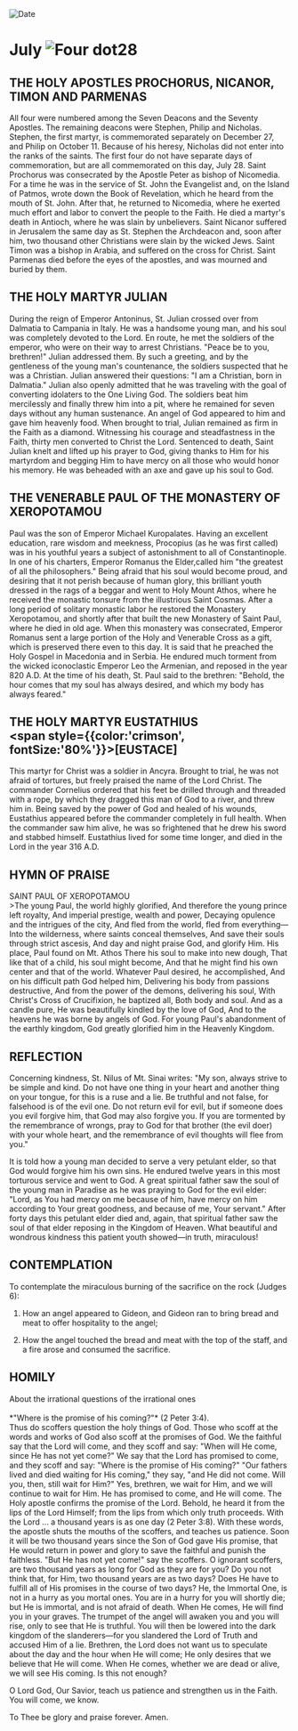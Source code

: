 
<RunningHead />
<Image src="/title-imprint.png" height={68} width={50} alt="Date" className="title-imprint"/>

# <div id="date">July <Image className="four-dot" src="/four-dot.png" height={15} width={15} alt="Four dot" />28</div>

## THE HOLY APOSTLES PROCHORUS, NICANOR, TIMON AND PARMENAS

All four were numbered among the Seven Deacons and the Seventy Apostles. The remaining deacons were Stephen, Philip and Nicholas. Stephen, the first martyr, is commemorated separately on December 27, and Philip on October 11. Because of his heresy, Nicholas did not enter into the ranks of the saints. The first four do not have separate days of commemoration, but are all commemorated on this day, July 28. Saint Prochorus was consecrated by the Apostle Peter as bishop of Nicomedia. For a time he was in the service of St. John the Evangelist and, on the Island of Patmos, wrote down the Book of Revelation, which he heard from the mouth of St. John. After that, he returned to Nicomedia, where he exerted much effort and labor to convert the people to the Faith. He died a martyr's death in Antioch, where he was slain by unbelievers. Saint Nicanor suffered in Jerusalem the same day as St. Stephen the Archdeacon and, soon after him, two thousand other Christians were slain by the wicked Jews. Saint Timon was a bishop in Arabia, and suffered on the cross for Christ. Saint Parmenas died before the eyes of the apostles, and was mourned and buried by them.

## THE HOLY MARTYR JULIAN

During the reign of Emperor Antoninus, St. Julian crossed over from Dalmatia to Campania in Italy. He was a handsome young man, and his soul was completely devoted to the Lord. En route, he met the soldiers of the emperor, who were on their way to arrest Christians. "Peace be to you, brethren!" Julian addressed them. By such a greeting, and by the gentleness of the young man's countenance, the soldiers suspected that he was a Christian. Julian answered their questions: "I am a Christian, born in Dalmatia." Julian also openly admitted that he was traveling with the goal of converting idolaters to the One Living God. The soldiers beat him mercilessly and finally threw him into a pit, where he remained for seven days without any human sustenance. An angel of God appeared to him and gave him heavenly food. When brought to trial, Julian remained as firm in the Faith as a diamond. Witnessing his courage and steadfastness in the Faith, thirty men converted to Christ the Lord. Sentenced to death, Saint Julian knelt and lifted up his prayer to God, giving thanks to Him for his martyrdom and begging Him to have mercy on all those who would honor his memory. He was beheaded with an axe and gave up his soul to God.

## THE VENERABLE PAUL OF THE MONASTERY OF XEROPOTAMOU

Paul was the son of Emperor Michael Kuropalates. Having an excellent education, rare wisdom and meekness, Procopius (as he was first called) was in his youthful years a subject of astonishment to all of Constantinople. In one of his charters, Emperor Romanus the Elder,called him "the greatest of all the philosophers." Being afraid that his soul would become proud, and desiring that it not perish because of human glory, this brilliant youth dressed in the rags of a beggar and went to Holy Mount Athos, where he received the monastic tonsure from the illustrious Saint Cosmas. After a long period of solitary monastic labor he restored the Monastery Xeropotamou, and shortly after that built the new Monastery of Saint Paul, where he died in old age. When this monastery was consecrated, Emperor Romanus sent a large portion of the Holy and Venerable Cross as a gift, which is preserved there even to this day. It is said that he preached the Holy Gospel in Macedonia and in Serbia. He endured much torment from the wicked iconoclastic Emperor Leo the Armenian, and reposed in the year 820 A.D. At the time of his death, St. Paul said to the brethren: "Behold, the hour comes that my soul has always desired, and which my body has always feared."

## THE HOLY MARTYR EUSTATHIUS<br /><span style={{color:'crimson', fontSize:'80%'}}>[EUSTACE]</span>

This martyr for Christ was a soldier in Ancyra. Brought to trial, he was not afraid of tortures, but freely praised the name of the Lord Christ. The commander Cornelius ordered that his feet be drilled through and threaded with a rope, by which they dragged this man of God to a river, and threw him in. Being saved by the power of God and healed of his wounds, Eustathius appeared before the commander completely in full health. When the commander saw him alive, he was so frightened that he drew his sword and stabbed himself. Eustathius lived for some time longer, and died in the Lord in the year 316 A.D.


## HYMN OF PRAISE
<div style={{textAlign:'center', color:'crimson', fontWeight:'bold'}}>
SAINT PAUL OF XEROPOTAMOU
</div>
>The young Paul, the world highly glorified,  
And therefore the young prince left royalty,  
And imperial prestige, wealth and power,  
Decaying opulence and the intrigues of the city,  
And fled from the world, fled from everything—  
Into the wilderness, where saints conceal themselves,  
And save their souls through strict ascesis,  
And day and night praise God, and glorify Him.  
His place, Paul found on Mt. Athos  
There his soul to make into new dough,  
That like that of a child, his soul might become,  
And that he might find his own center and that of the world.  
Whatever Paul desired, he accomplished,  
And on his difficult path God helped him,  
Delivering his body from passions destructive,  
And from the power of the demons, delivering his soul,  
With Christ's Cross of Crucifixion, he baptized all,  
Both body and soul. And as a candle pure,  
He was beautifully kindled by the love of God,  
And to the heavens he was borne by angels of God.  
For young Paul's abandonment of the earthly kingdom,  
God greatly glorified him in the Heavenly Kingdom.  


## REFLECTION

Concerning kindness, St. Nilus of Mt. Sinai writes: "My son, always strive to be simple and kind. Do not have one thing in your heart and another thing on your tongue, for this is a ruse and a lie. Be truthful and not false, for falsehood is of the evil one. Do not return evil for evil, but if someone does you evil forgive him, that God may also forgive you. If you are tormented by the remembrance of wrongs, pray to God for that brother (the evil doer) with your whole heart, and the remembrance of evil thoughts will flee from you."

It is told how a young man decided to serve a very petulant elder, so that God would forgive him his own sins. He endured twelve years in this most torturous service and went to God. A great spiritual father saw the soul of the young man in Paradise as he was praying to God for the evil elder: "Lord, as You had mercy on me because of him, have mercy on him according to Your great goodness, and because of me, Your servant." After forty days this petulant elder died and, again, that spiritual father saw the soul of that elder reposing in the Kingdom of Heaven. What beautiful and wondrous kindness this patient youth showed—in truth, miraculous!


## CONTEMPLATION

To contemplate the miraculous burning of the sacrifice on the rock (Judges 6):

1. How an angel appeared to Gideon, and Gideon ran to bring bread and meat to offer hospitality to the angel;

2. How the angel touched the bread and meat with the top of the staff, and a fire arose and consumed the sacrifice.


## HOMILY
<div style={{textAlign:'center', color:'crimson', fontWeight:'bold'}}>
About the irrational questions of the irrational ones
</div>
<br />
<div style={{textAlign:'right'}}>
*"Where is the promise of his coming?"* (2 Peter 3:4).
</div>
Thus do scoffers question the holy things of God. Those who scoff at the words and works of God also scoff at the promises of God. We the faithful say that the Lord will come, and they scoff and say: "When will He come, since He has not yet come?" We say that the Lord has promised to come, and they scoff and say: "Where is the promise of His coming?" "Our fathers lived and died waiting for His coming," they say, "and He did not come. Will you, then, still wait for Him?" Yes, brethren, we wait for Him, and we will continue to wait for Him. He has promised to come, and He will come. The Holy apostle confirms the promise of the Lord. Behold, he heard it from the lips of the Lord Himself; from the lips from which only truth proceeds. With the Lord ... a thousand years is as one day (2 Peter 3:8). With these words, the apostle shuts the mouths of the scoffers, and teaches us patience. Soon it will be two thousand years since the Son of God gave His promise, that He would return in power and glory to save the faithful and punish the faithless. "But He has not yet come!" say the scoffers. O ignorant scoffers, are two thousand years as long for God as they are for you? Do you not think that, for Him, two thousand years are as two days? Does He have to fulfill all of His promises in the course of two days? He, the Immortal One, is not in a hurry as you mortal ones. You are in a hurry for you will shortly die; but He is immortal, and is not afraid of death. When He comes, He will find you in your graves. The trumpet of the angel will awaken you and you will rise, only to see that He is truthful. You will then be lowered into the dark kingdom of the slanderers—for you slandered the Lord of Truth and accused Him of a lie. Brethren, the Lord does not want us to speculate about the day and the hour when He will come; He only desires that we believe that He will come. When He comes, whether we are dead or alive, we will see His coming. Is this not enough?

O Lord God, Our Savior, teach us patience and strengthen us in the Faith. You will come, we know.

To Thee be glory and praise forever. Amen.